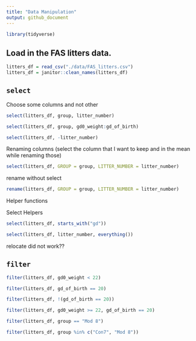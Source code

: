 ```yaml
---
title: "Data Manipulation"
output: github_document
---
```


```r
library(tidyverse)
```

## Load in the FAS litters data.

```r
litters_df = read_csv("./data/FAS_litters.csv")
litters_df = janitor::clean_names(litters_df)
```

## `select`

Choose some columns and not other

```r
select(litters_df, group, litter_number)
```

```r
select(litters_df, group, gd0_weight:gd_of_birth)
```

```r
select(litters_df, -litter_number)
```

Renaming columns
(select the column that I want to keep and in the mean while renaming those)
```r
select(litters_df, GROUP = group, LITTER_NUMBER = litter_number)
```

rename without select
```r
rename(litters_df, GROUP = group, LITTER_NUMBER = litter_number)
```

Helper functions

Select Helpers

```r
select(litters_df, starts_with("gd"))
```

```r
select(litters_df, litter_number, everything())
```

relocate did not work??

## `filter`

```r
filter(litters_df, gd0_weight < 22)
```

```r
filter(litters_df, gd_of_birth == 20)
```

```r
filter(litters_df, !(gd_of_birth == 20))
```

```r
filter(litters_df, gd0_weight >= 22, gd_of_birth == 20)
```

```r
filter(litters_df, group == "Mod 8")
```

```r
filter(litters_df, group %in% c("Con7", "Mod 8"))
```



